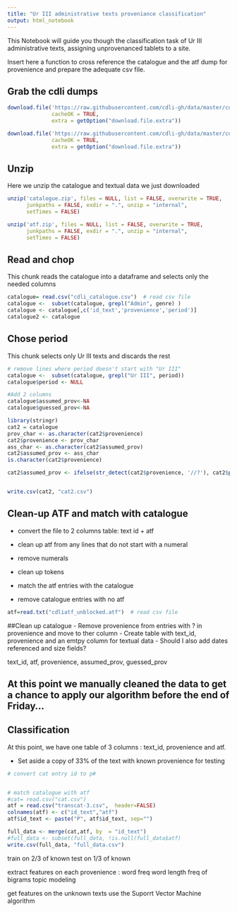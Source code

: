 ```yaml
---
title: "Ur III administrative texts proveniance classification"
output: html_notebook
---
```



This Notebook will guide you though the classification task of Ur III administrative texts, assigning unprovenanced tablets to a site. 

Insert here a function to cross reference the catalogue and the atf dump for provenience and prepare the adequate csv file.

  
## Grab the cdli dumps
```r
download.file('https://raw.githubusercontent.com/cdli-gh/data/master/cdli_catalogue.csv.zip', 'catalogue.zip', 'wget', quiet = FALSE, mode = "w",
              cacheOK = TRUE,
              extra = getOption("download.file.extra"))

download.file('https://raw.githubusercontent.com/cdli-gh/data/master/cdliatf_unblocked.atf.zip', 'atf.zip', 'wget', quiet = FALSE, mode = "w",
              cacheOK = TRUE,
              extra = getOption("download.file.extra"))

```



## Unzip
Here we unzip the catalogue and textual data we just downloaded
```r
unzip('catalogue.zip', files = NULL, list = FALSE, overwrite = TRUE,
      junkpaths = FALSE, exdir = ".", unzip = "internal",
      setTimes = FALSE)

unzip('atf.zip', files = NULL, list = FALSE, overwrite = TRUE,
      junkpaths = FALSE, exdir = ".", unzip = "internal",
      setTimes = FALSE)

```


## Read and chop
This chunk reads the catalogue into a dataframe and selects only the needed columns
```r
catalogue= read.csv("cdli_catalogue.csv")  # read csv file 
catalogue <-  subset(catalogue, grepl("Admin", genre) )
catalogue <- catalogue[,c('id_text','provenience','period')]
catalogue2 <- catalogue
```

## Chose period
This chunk selects only Ur III texts and discards the rest
```r
# remove lines where period doesn't start with "Ur III"
catalogue <-  subset(catalogue, grepl("Ur III", period))
catalogue$period <- NULL
```


```r
#Add 2 columns
catalogue$assumed_prov<-NA
catalogue$guessed_prov<-NA


```

```r
library(stringr)
cat2 = catalogue
prov_char <- as.character(cat2$provenience)
cat2$provenience <- prov_char
ass_char <- as.character(cat2$assumed_prov)
cat2$assumed_prov <- ass_char
is.character(cat2$provenience)

cat2$assumed_prov <- ifelse(str_detect(cat2$provenience, '//?'), cat2$provenience, '')


write.csv(cat2, "cat2.csv")


```


## Clean-up ATF and match with catalogue
- convert the file to 2 columns table: text id + atf
- clean up atf from any lines that do not start with a numeral
- remove numerals
- clean up tokens

- match the atf entries with the catalogue
- remove catalogue entries with no atf
```r
atf=read.txt("cdliatf_unblocked.atf")  # read csv file 


```


##Clean up catalogue
- Remove provenience from entries with ? in provenience and move to ther column
- Create table with text_id, provenience and an emtpy column for textual data
- Should I also add dates referenced and size fields?

text_id, atf, provenience, assumed_prov, guessed_prov



## At this point we manually cleaned the data to get a chance to apply our algorithm before the end of Friday... 


## Classification
At this point, we have one table of 3 columns : text_id, provenience and atf. 


- Set aside a copy of 33% of the text with known provenience for testing

```r

# convert cat entry id to p#


# match catalogue with atf
#cat= read.csv("cat.csv")
atf = read.csv("transcat-3.csv",  header=FALSE)
colnames(atf) <- c("id_text","atf")
atf$id_text <- paste("P", atf$id_text, sep="")


```


```r
full_data <- merge(cat,atf, by  = "id_text")
#full_data <- subset(full_data, !is.null(full_data$atf)
write.csv(full_data, "full_data.csv")
```

train on 2/3 of known
test on 1/3 of known

extract features on each provenience :
word freq
word length
freq of bigrams
topic modeling

get features on the unknown texts
use the Suporrt Vector Machine algorithm
